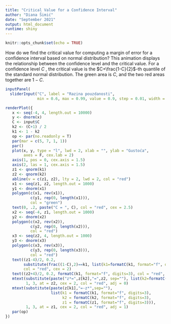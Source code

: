 ```yaml
---
title: "Critical Value for a Confidence Interval"
author: "Diana Šimić"
date: "September 2021"
output: html_document
runtime: shiny
---
```


```r
knitr::opts_chunk$set(echo = TRUE)
```

How do we find the critical value for computing a margin of error for a confidence interval based on normal distribution? This animation displays the relationship between the confidence level and the critical value. For a confidence level $C$ , the critical value is the $C+\frac{1-C}{2}$-th quantile of the standard normal distribution. The green area is $C$, and the two red areas together are $1-C$.

```r
inputPanel(
  sliderInput("C", label = "Razina pouzdanosti",
              min = 0.6, max = 0.99, value = 0.9, step = 0.01, width = "300%"))
```

```r
renderPlot({
   x <- seq(-4, 4, length.out = 10000)
   y <- dnorm(x)
   C <- input$C
   k2 <- (C+1) / 2
   k1 <- 1 - k2
   op <- par(no.readonly = T)
   par(mar = c(5, 7, 1, 1))
   par()
   plot(x, y, type = "l", lwd = 2, xlab = "", ylab = "Gustoća", 
        axes = F, cex.lab = 2)
   axis(1, pos = 0, cex.axis = 1.5)
   axis(2, las = 1, cex.axis = 1.5)
   z1 <- qnorm(k1)
   z2 <- qnorm(k2)
   abline(v = c(z1, z2), lty = 2, lwd = 2, col = "red")
   x1 <- seq(z1, z2, length.out = 1000)
   y1 <- dnorm(x1)
   polygon(c(x1, rev(x1)),
           c(y1, rep(0, length(x1))),
           col = "green")
   text(0, .2, paste("C = ", C), col = "red", cex = 2.5)
   x2 <- seq(-4, z1, length.out = 1000)
   y2 <- dnorm(x2)
   polygon(c(x2, rev(x2)),
           c(y2, rep(0, length(x2))),
           col = "red")
   x3 <- seq(z2, 4, length.out = 1000)
   y3 <- dnorm(x3)
   polygon(c(x3, rev(x3)),
           c(y3, rep(0, length(x3))),
           col = "red")
   text((z1-4)/2, 0.2, 
        substitute(frac((1-C),2)==k1, list(k1=formatC(k1, format="f", digits=3))), 
        col = "red", cex = 2)
   text((z2+4)/2, 0.2, formatC(k1, format="f", digits=3), col = "red", cex = 2)
   mtext(substitute(paste("z*=",z[k2],"=",z2, sep=""), list(k2=formatC(k2, format="f", digits=3), z2=formatC(z2, format="f", digits = 3))), 
         1, 3, at = z2, cex = 2, col = "red", adj = 0)
   mtext(substitute(paste(z[k1],"=-z*",sep=""), 
                    list(k1 = formatC(k1, format="f", digits=3),
                         k2 = formatC(k2, format="f", digits=3),
                         z1 = formatC(z1, format="f", digits=3))),
         1, 3, at = z1, cex = 2, col = "red", adj = 1)
   par(op)
})
```

